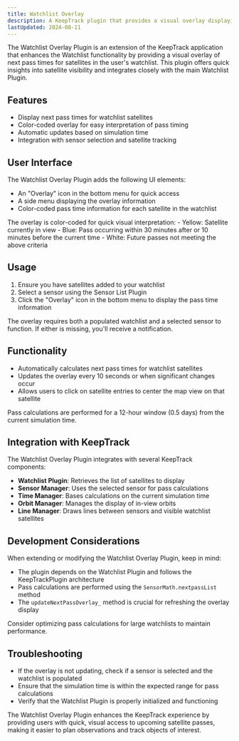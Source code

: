 ```yaml
---
title: Watchlist Overlay
description: A KeepTrack plugin that provides a visual overlay displaying next pass times for satellites in the watchlist.
lastUpdated: 2024-08-11
---
```



The Watchlist Overlay Plugin is an extension of the KeepTrack application that enhances the Watchlist functionality by providing a visual overlay of next pass times for satellites in the user's watchlist. This plugin offers quick insights into satellite visibility and integrates closely with the main Watchlist Plugin.

## Features

- Display next pass times for watchlist satellites
- Color-coded overlay for easy interpretation of pass timing
- Automatic updates based on simulation time
- Integration with sensor selection and satellite tracking

## User Interface

The Watchlist Overlay Plugin adds the following UI elements:

- An "Overlay" icon in the bottom menu for quick access
- A side menu displaying the overlay information
- Color-coded pass time information for each satellite in the watchlist

<Aside type="tip">
  The overlay is color-coded for quick visual interpretation:
  - Yellow: Satellite currently in view
  - Blue: Pass occurring within 30 minutes after or 10 minutes before the current time
  - White: Future passes not meeting the above criteria
</Aside>

## Usage

1. Ensure you have satellites added to your watchlist
2. Select a sensor using the Sensor List Plugin
3. Click the "Overlay" icon in the bottom menu to display the pass time information

<Aside type="caution">
  The overlay requires both a populated watchlist and a selected sensor to function. If either is missing, you'll receive a notification.
</Aside>

## Functionality

- Automatically calculates next pass times for watchlist satellites
- Updates the overlay every 10 seconds or when significant changes occur
- Allows users to click on satellite entries to center the map view on that satellite

<Aside>
  Pass calculations are performed for a 12-hour window (0.5 days) from the current simulation time.
</Aside>

## Integration with KeepTrack

The Watchlist Overlay Plugin integrates with several KeepTrack components:

- **Watchlist Plugin**: Retrieves the list of satellites to display
- **Sensor Manager**: Uses the selected sensor for pass calculations
- **Time Manager**: Bases calculations on the current simulation time
- **Orbit Manager**: Manages the display of in-view orbits
- **Line Manager**: Draws lines between sensors and visible watchlist satellites

## Development Considerations

When extending or modifying the Watchlist Overlay Plugin, keep in mind:

- The plugin depends on the Watchlist Plugin and follows the KeepTrackPlugin architecture
- Pass calculations are performed using the `SensorMath.nextpassList` method
- The `updateNextPassOverlay_` method is crucial for refreshing the overlay display

<Aside type="note">
  Consider optimizing pass calculations for large watchlists to maintain performance.
</Aside>

## Troubleshooting

- If the overlay is not updating, check if a sensor is selected and the watchlist is populated
- Ensure that the simulation time is within the expected range for pass calculations
- Verify that the Watchlist Plugin is properly initialized and functioning

The Watchlist Overlay Plugin enhances the KeepTrack experience by providing users with quick, visual access to upcoming satellite passes, making it easier to plan observations and track objects of interest.
